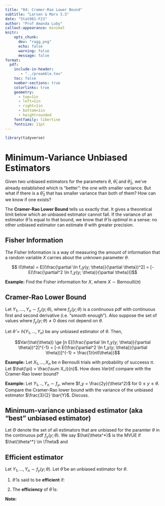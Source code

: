 ```yaml
---
title: "04: Cramer-Rao Lower Bound"
subtitle: "Larsen & Marx 5.5"
date: "Stat061-F23"
author: "Prof Amanda Luby"
callout-appearance: minimal
knitr:
    opts_chunk: 
      dev: "ragg_png"
      echo: false
      warning: false
      message: false
format:
  pdf:
    include-in-header: 
       - "../preamble.tex"
    toc: false
    number-sections: true
    colorlinks: true
    geometry:
      - top=1in
      - left=1in
      - right=1in
      - bottom=1in
      - heightrounded
    fontfamily: libertine
    fontsize: 11pt
---
```


```r
library(tidyverse)
```

# Minimum-Variance Unbiased Estimators 

Given two unbiased estimators for the parameters $\theta$, $\hat{\theta}_1$ and $\hat{\theta}_2$, we've already established which is "better": the one with smaller variance. But what if there is a $\hat{\theta}_3$ that has smaller variance than both of them? How can we know if one exists? 

The **Cramer-Rao Lower Bound** tells us exactly that. It gives a theoretical limit below which an unbiased estimator cannot fall. If the variance of an estimator $\hat{\theta}$ is equal to that bound, we know that $\hat{\theta}$ is *optimal* in a sense: no other unbiased estimator can estimate $\theta$ with greater precision. 


::: callout-note
## Fisher Information
The Fisher Information is a way of measuring the amount of information that a random variable $X$ carries about the unknown parameter $\theta$. 

$$ I(\theta) =  E[(\frac{\partial \ln f_y(y; \theta)}{\partial \theta})^2] = [- E(\frac{\partial^2 \ln f_y(y; \theta)}{\partial \theta})]$$

:::

**Example:** Find the Fisher information for $X$, where $X \sim \text{Bernoulli}(\pi)$

\vspace{3in}

::: callout-note
## Cramer-Rao Lower Bound

Let $Y_1, ...., Y_n \sim f_y(y; \theta)$, where $f_y(y; \theta)$ is a continuous pdf with continuous first and second derivative (i.e. "smooth enough"). Also suppose the set of values where $f_y(y; \theta) \ne 0$ does not depend on $\theta$. 

Let $\hat{\theta} = h(Y_1, ..., Y_n)$ be any unbiased estimator of $\theta$. Then, 

$$Var(\hat{\theta}) \ge [n E[(\frac{\partial \ln f_y(y; \theta)}{\partial \theta})^2]^{-1} = [-n E(\frac{\partial^2 \ln f_y(y; \theta)}{\partial \theta})]^{-1} = \frac{1}{nI(\theta)}$$

:::

**Example:** Let $X_1, ..., X_n$ be $n$ Bernoulli trials with probability of succeess $\pi$. Let $\hat{\pi} = \frac{\sum X_i}{n}$. How does $Var(\hat\pi)$ compare with the Cramer-Rao lower bound?

\vspace{3in}

**Example:** Let $Y_1, .., Y_n \sim f_y$, where $f_y = \frac{2y}{\theta^2}$ for $0 \le y \le \theta$. Compare the Cramer-Rao lower bound with the variance of the unbiased estimator $\frac{3}{2} \bar{Y}$. Discuss. 

\vspace{5in}

::: callout-note
## Minimum-variance unbiased estimator (aka "best" unbiased estimator)

Let $\Theta$ denote the set of all estimators that are unbiased for the paramter $\theta$ in the continuous pdf $f_y(y; \theta)$. We say $\hat{\theta^*}$ is the MVUE if $\hat{\theta^*} \in \Theta$ and 

\vspace{1in}
:::

::: callout-note
## Efficient estimator

Let $Y_1, ..., Y_n \sim f_y(y; \theta)$. Let $\hat{\theta}$ be an unbiased estimator for $\theta$. 

1. $\hat{\theta}$ is said to be **efficient** if: 

\vspace{.25in}

2. The **efficiency** of $\hat{\theta}$ is: 

\vspace{.25in}
:::

**Note:**

\vspace{1in}




